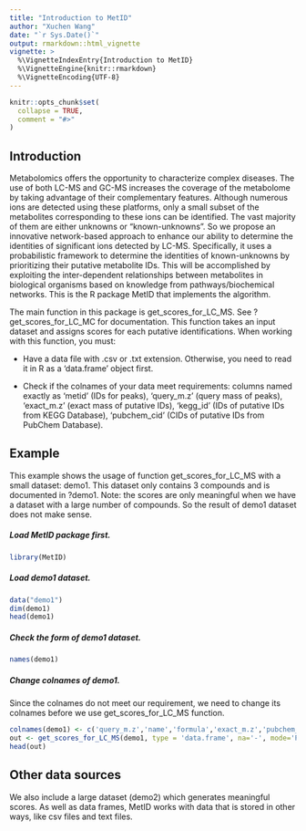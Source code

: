 ```yaml
---
title: "Introduction to MetID"
author: "Xuchen Wang"
date: "`r Sys.Date()`"
output: rmarkdown::html_vignette
vignette: >
  %\VignetteIndexEntry{Introduction to MetID}
  %\VignetteEngine{knitr::rmarkdown}
  %\VignetteEncoding{UTF-8}
---
```


```r
knitr::opts_chunk$set(
  collapse = TRUE,
  comment = "#>"
)
```


## Introduction
Metabolomics offers the opportunity to characterize complex diseases. The use of both LC-MS and GC-MS increases the coverage of the metabolome by taking advantage of their complementary features. Although numerous ions are detected using these platforms, only a small subset of the metabolites corresponding to these ions can be identified. The vast majority of them are either unknowns or “known-unknowns”. So we propose an innovative network-based approach to enhance our ability to determine the identities of significant ions detected by LC-MS. Specifically, it uses a probabilistic framework to determine the identities of known-unknowns by prioritizing their putative metabolite IDs. This will be accomplished by exploiting the inter-dependent relationships between metabolites in biological organisms based on knowledge from pathways/biochemical networks. This is the R package MetID that implements the algorithm.    

The main function in this package is get_scores_for_LC_MS. See ?get_scores_for_LC_MC for documentation. This function takes an input dataset and assigns scores for each putative identifications. When working with this function, you must:     

* Have a data file with .csv or .txt extension. Otherwise, you need to read it in R as a 'data.frame' object first.

* Check if the colnames of your data meet requirements: columns named exactly as 'metid' (IDs for peaks), 'query_m.z' (query mass of peaks), 'exact_m.z' (exact mass of putative IDs), 'kegg_id' (IDs of putative IDs from KEGG Database), 'pubchem_cid' (CIDs of putative IDs from PubChem Database).


## Example

This example shows the usage of function get_scores_for_LC_MS with a small dataset: demo1. This dataset only contains 3 compounds and is documented in ?demo1. Note: the scores are only meaningful when we have a dataset with a large number of compounds. So the result of demo1 dataset does not make sense.

##### Load MetID package first.
```r
library(MetID)
```

##### Load demo1 dataset.
```r
data("demo1")
dim(demo1)
head(demo1) 
```

##### Check the form of demo1 dataset.
```r
names(demo1)
```


##### Change colnames of demo1.
Since the colnames do not meet our requirement, we need to change its colnames before we use get_scores_for_LC_MS function.
```r
colnames(demo1) <- c('query_m.z','name','formula','exact_m.z','pubchem_cid','kegg_id')
out <- get_scores_for_LC_MS(demo1, type = 'data.frame', na='-', mode='POS')
head(out)
```


## Other data sources
We also include a large dataset (demo2) which generates meaningful scores. As well as data frames, MetID works with data that is stored in other ways, like csv files and text files.
